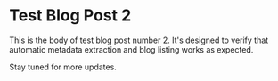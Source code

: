 
# Test Blog Post 2

This is the body of test blog post number 2. It's designed to verify that automatic metadata extraction and blog listing works as expected.

Stay tuned for more updates.
